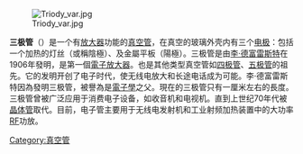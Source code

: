 {{unreferenced|time=2019-12-25T09:21:54+00:00}}
{{Other uses|三极管}}
{{NoteTA|G1=Electronics
|1 = zh-cn:三极管; zh-hk:三極管; zh-tw:三極管;
}}
{{multiple image
| align = right
| direction = horizontal
| header   =
| image1   = Dubulttriode darbiibaa.jpg
| caption1 = ECC83，一個在1960年代收音機及電視使用的雙三极管
| width1   = 120
| image2   = 3CX1500A7.jpg
| caption2 = The 3CX1500A7，一個現代的1.5 kW功率三极管，用在無線電的發射器，其圓柱形的結構是三极管上的散熱片，在運作時會有空氣流過
| width2   = 165
}}
[[Image:Triody_var.jpg|thumb]]

'''三极管'''（{{lang-en|Triode}}）是一个有[[放大器|放大器]]功能的[[真空管|真空管]]，在真空的玻璃外壳内有三个[[電極|电极]]：包括一个加热的灯丝（或稱陰極）、{{link-en|控制栅格|control grid}}及金屬平板（陽極）。三极管是由[[李·德富雷斯特|李·德富雷斯特]]在1906年發明，是第一個[[放大器電路|電子放大器]]。也是其他类型真空管如[[四极管|四极管]]、[[五极管|五极管]]的祖先。它的发明开创了电子时代，使无线电放大和长途电话成为可能。李·德富雷斯特因為發明三极管，被譽為是[[電子學|電子學]]之父。現在的三极管只有一厘米左右的長度。
三极管曾被广泛应用于消费电子设备，如收音机和电视机。直到上世纪70年代被[[晶体管|晶体管]]取代。目前，电子管主要用于无线电发射机和工业射频加热装置中的大功率[[射頻|RF]]功放。

{{電子學小作品}}
{{Electronic components}}
[[Category:真空管|Category:真空管]]